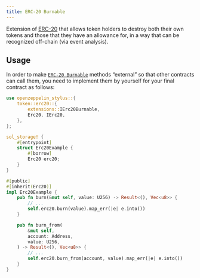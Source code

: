 ```yaml
---
title: ERC-20 Burnable
---
```


Extension of [ERC-20](erc20) that allows token holders to destroy both their own tokens and those that they have an allowance for, in a way that can be recognized off-chain (via event analysis).

## Usage

In order to make [`ERC-20 Burnable`](https://docs.rs/openzeppelin-stylus/0.1.0/openzeppelin_stylus/token/erc20/extensions/burnable/index.html) methods “external” so that other contracts can call them, you need to implement them by yourself for your final contract as follows:

```rust
use openzeppelin_stylus::{
    token::erc20::{
        extensions::IErc20Burnable,
        Erc20, IErc20,
    },
};

sol_storage! {
    #[entrypoint]
    struct Erc20Example {
        #[borrow]
        Erc20 erc20;
    }
}

#[public]
#[inherit(Erc20)]
impl Erc20Example {
    pub fn burn(&mut self, value: U256) -> Result<(), Vec<u8>> {
        // ...
        self.erc20.burn(value).map_err(|e| e.into())
    }

    pub fn burn_from(
        &mut self,
        account: Address,
        value: U256,
    ) -> Result<(), Vec<u8>> {
        // ...
        self.erc20.burn_from(account, value).map_err(|e| e.into())
    }
}
```
